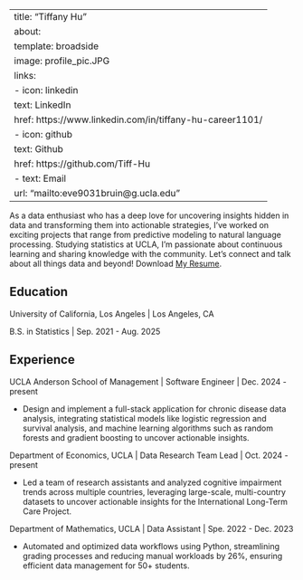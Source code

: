 
---
title: "Tiffany Hu"
about:
  template: broadside
  image: profile_pic.JPG
  links:
    - icon: linkedin
      text: LinkedIn
      href: https://www.linkedin.com/in/tiffany-hu-career1101/
    - icon: github
      text: Github
      href: https://github.com/Tiff-Hu
    - text: Email
      url: "mailto:eve9031bruin@g.ucla.edu"
---

As a data enthusiast who has a deep love for uncovering insights hidden in data and transforming them into actionable strategies, I've worked on exciting projects that range from predictive modeling to natural language processing. Studying statistics at UCLA, I'm passionate about continuous learning and sharing knowledge with the community. Let's connect and talk about all things data and beyond! Download [My Resume](/Tiffany_Hu_Resume_Stats140.pdf).

## Education

University of California, Los Angeles | Los Angeles, CA

B.S. in Statistics | Sep. 2021 - Aug. 2025

## Experience
UCLA Anderson School of Management | Software Engineer | Dec. 2024 - present

- Design and implement a full-stack application for chronic disease data analysis, integrating statistical models like logistic regression and survival analysis, and machine learning algorithms such as random forests and gradient boosting to uncover actionable insights.


Department of Economics, UCLA | Data Research Team Lead | Oct. 2024 - present

- Led a team of research assistants and analyzed cognitive impairment trends across multiple countries, leveraging large-scale, multi-country datasets to uncover actionable insights for the International Long-Term Care Project.


Department of Mathematics, UCLA | Data Assistant | Spe. 2022 - Dec. 2023

- Automated and optimized data workflows using Python, streamlining grading processes and reducing manual workloads by 26%, ensuring efficient data management for 50+ students.